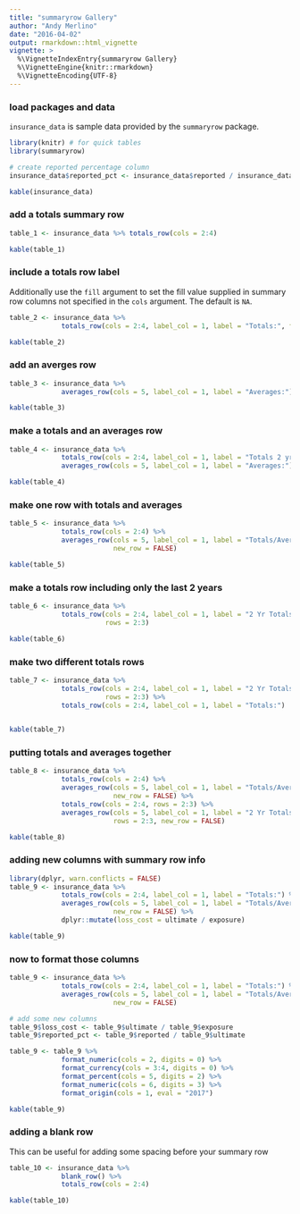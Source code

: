 ```yaml
---
title: "summaryrow Gallery"
author: "Andy Merlino"
date: "2016-04-02"
output: rmarkdown::html_vignette
vignette: >
  %\VignetteIndexEntry{summaryrow Gallery}
  %\VignetteEngine{knitr::rmarkdown}
  %\VignetteEncoding{UTF-8}
---
```


### load packages and data
`insurance_data` is sample data provided by the `summaryrow` package.

```r
library(knitr) # for quick tables
library(summaryrow)

# create reported percentage column
insurance_data$reported_pct <- insurance_data$reported / insurance_data$ultimate

kable(insurance_data)
```

### add a totals summary row
```r
table_1 <- insurance_data %>% totals_row(cols = 2:4)

kable(table_1)
```

### include a totals row label

Additionally use the `fill` argument to set the fill value supplied in summary row columns not specified in the `cols` argument.  The default is `NA`.

```r
table_2 <- insurance_data %>% 
             totals_row(cols = 2:4, label_col = 1, label = "Totals:", fill = "")

kable(table_2)
```

### add an averges row
```r
table_3 <- insurance_data %>% 
             averages_row(cols = 5, label_col = 1, label = "Averages:")

kable(table_3)
```

### make a totals and an averages row
```r
table_4 <- insurance_data %>% 
             totals_row(cols = 2:4, label_col = 1, label = "Totals 2 yr:") %>%
             averages_row(cols = 5, label_col = 1, label = "Averages:")

kable(table_4)
```

### make one row with totals and averages
```r
table_5 <- insurance_data %>% 
             totals_row(cols = 2:4) %>%
             averages_row(cols = 5, label_col = 1, label = "Totals/Averages:", 
                          new_row = FALSE)

kable(table_5)
```

### make a totals row including only the last 2 years
```r
table_6 <- insurance_data %>% 
             totals_row(cols = 2:4, label_col = 1, label = "2 Yr Totals:", 
                        rows = 2:3)

kable(table_6)
```

### make two different totals rows
```r
table_7 <- insurance_data %>%
             totals_row(cols = 2:4, label_col = 1, label = "2 Yr Totals:", 
                        rows = 2:3) %>%
             totals_row(cols = 2:4, label_col = 1, label = "Totals:")
             

kable(table_7)
```

### putting totals and averages together
```r
table_8 <- insurance_data %>% 
             totals_row(cols = 2:4) %>%
             averages_row(cols = 5, label_col = 1, label = "Totals/Averages:", 
                          new_row = FALSE) %>%
             totals_row(cols = 2:4, rows = 2:3) %>%
             averages_row(cols = 5, label_col = 1, label = "2 Yr Totals/Averages:", 
                          rows = 2:3, new_row = FALSE)

kable(table_8)
```

### adding new columns with summary row info
```r
library(dplyr, warn.conflicts = FALSE)
table_9 <- insurance_data %>% 
             totals_row(cols = 2:4, label_col = 1, label = "Totals:") %>%
             averages_row(cols = 5, label_col = 1, label = "Totals/Averages:", 
                          new_row = FALSE) %>%
             dplyr::mutate(loss_cost = ultimate / exposure)

kable(table_9)
```

### now to format those columns
```r
table_9 <- insurance_data %>% 
             totals_row(cols = 2:4, label_col = 1, label = "Totals:") %>%
             averages_row(cols = 5, label_col = 1, label = "Totals/Averages:", 
                          new_row = FALSE)

# add some new columns
table_9$loss_cost <- table_9$ultimate / table_9$exposure
table_9$reported_pct <- table_9$reported / table_9$ultimate

table_9 <- table_9 %>%
             format_numeric(cols = 2, digits = 0) %>%
             format_currency(cols = 3:4, digits = 0) %>%
             format_percent(cols = 5, digits = 2) %>%
             format_numeric(cols = 6, digits = 3) %>%
             format_origin(cols = 1, eval = "2017")

kable(table_9)
```

### adding a blank row

This can be useful for adding some spacing before your summary row

```r
table_10 <- insurance_data %>% 
             blank_row() %>%
             totals_row(cols = 2:4)

kable(table_10)
```